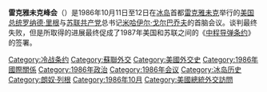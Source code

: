 {{Unreferenced|time=2020-08-21T04:30:43+00:00}}
'''雷克雅未克峰会'''（{{lang-en|Reykjavík Summit}}）是1986年10月11日至12日在[[冰岛|冰岛]]首都[[雷克雅未克|雷克雅未克]]举行的[[美国总统|美国总统]][[罗纳德·里根|罗纳德·里根]]与[[苏联共产党|苏联共产党]]总书记[[米哈伊尔·戈尔巴乔夫|米哈伊尔·戈尔巴乔夫]]的首脑会议。谈判最终失败，但是所取得的进展最终促成了1987年美国和苏联之间的《[[中程导弹条约|中程导弹条约]]》的签署。

[[Category:冷战条约|Category:冷战条约]]
[[Category:蘇聯外交|Category:蘇聯外交]]
[[Category:美國外交史|Category:美國外交史]]
[[Category:1986年國際關係|Category:1986年國際關係]]
[[Category:1986年政治|Category:1986年政治]]
[[Category:1986年会议|Category:1986年会议]]
[[Category:冰岛历史|Category:冰岛历史]]
[[Category:朗奴·列根|Category:朗奴·列根]]
[[Category:1986年10月|Category:1986年10月]]
[[Category:美國總統外交訪問|Category:美國總統外交訪問]]
